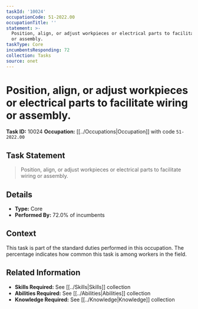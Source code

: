 ```yaml
---
taskId: '10024'
occupationCode: 51-2022.00
occupationTitle: ''
statement: >-
  Position, align, or adjust workpieces or electrical parts to facilitate wiring
  or assembly.
taskType: Core
incumbentsResponding: 72
collection: Tasks
source: onet
---
```

# Position, align, or adjust workpieces or electrical parts to facilitate wiring or assembly.

**Task ID:** 10024
**Occupation:** [[../Occupations|Occupation]] with code `51-2022.00`

## Task Statement

> Position, align, or adjust workpieces or electrical parts to facilitate wiring or assembly.

## Details

- **Type:** Core
- **Performed By:** 72.0% of incumbents

## Context

This task is part of the standard duties performed in this occupation. The percentage indicates how common this task is among workers in the field.

## Related Information

- **Skills Required:** See [[../Skills|Skills]] collection
- **Abilities Required:** See [[../Abilities|Abilities]] collection
- **Knowledge Required:** See [[../Knowledge|Knowledge]] collection
